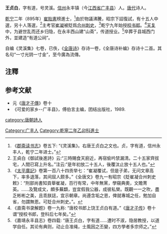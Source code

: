 {{Quote box
 |title = 白鹿洞二首（其一）
 |tstyle = text-align: left;
 |quote  = 讀書不覺已春深，<br />一寸光陰一寸金。<br />不是道人來引笑，<br />周情孔思正追尋。
 |source =白鹿洞二首（其一）
 |qalign = right
}}
'''王贞白'''{{BD|875年||？||W王}}，字有道，号灵溪。[[信州|信州]]永丰镇（今[[江西省|江西省]][[广丰县|广丰县]]）人。[[唐代|唐代]]诗人。

[[乾宁|乾宁]]二年（895年）[[崔貽憲|崔貽憲]]榜進士，<ref>《[[郡斋读书志|郡斋读书志]]》卷五下: “《灵溪集》。右唐王贞白之文也。贞，字有道，信州永丰人，乾宁二年进士。”</ref>由於物議沸騰，昭宗下詔復試，有十五人中選，另十人落選，<ref>王貞白《御試後進詩》云:“三時賜食天廚近，再宿偷吟禁漏清。二十五家齊拔宅，人間已寫上升名。”注云:“是年初放二十五人，後覆汰止放十五人也。”</ref>主考官[[崔凝|崔凝]]被貶爲[[合州|合州]][[刺史|刺史]]，<ref>《[[太平廣記|太平廣記]]》卷第一百八十四贡举七：“崔凝覆试，但是子弟，无问文章高下，率多退落，其间屈人颇多。”《全唐文》卷九一有昭宗《貶崔凝合州刺史敕》：“刑部尚書知貢舉崔凝，百行有常，中年無黨，學窺典奧，文贍菁英。……及覽成文，頗多蕪纇，豈宜假我公器，成彼私榮。既觀一一之吹，盡乏彬彬之美，且乖朕誌，宜示朝章。尚遵含垢之恩，俾就專城之任，勉加自省，勿謂無恩。可貶合州刺史。”。</ref>乾宁九年始授[[校书郎|校书郎]]。<ref>《直斋书录解题》卷一九称: “唐校书郎上饶王贞白有道。”《[[唐才子传|唐才子传]]》卷十谓“授校书郎，登科后七年矣。”</ref>[[天复|天复]]中，为避世乱而还乡归隐，在永丰西山建“山斋”，传道授业。<ref>《嘉靖永丰县志》卷四载: “唐王贞白，字有道……遭时不淑，隐居教授，以道学自任。其论有典则，动止合准绳，士風因之丕變，四方學者多宗师之。”</ref>卒葬于县城西门外，並建造“有道公祠”。

自编《灵溪集》七卷，已佚，《[[全唐诗|全唐诗]]》存诗一卷，《全唐诗补编》存诗十二首。其名句“一寸光阴一寸金”，至今廣為流傳。

==注釋==
{{reflist}}

{{wikiquote}}
{{wikisource author}}

==参考文献==
*元《[[唐才子傳|唐才子傳]]》卷十
*《可爱的家乡--广丰县》，傅伯言主编，团结出版社，1989.

{{DEFAULTSORT:W王}} 
[[Category:广丰人|Category:广丰人]]
[[category:唐朝詩人|category:唐朝詩人]]
[[Category:乾寧二年乙卯科進士|Category:乾寧二年乙卯科進士]]
